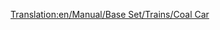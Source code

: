 [[Translation:en/Manual/Base Set/Trains/Coal Car]]
{{nl/Manual/Base Set/Trains/Wagons|Naam=Kolenwagon
|Afbeelding= [[File:en/Manual/Base Set/Trains/Coaltruck.png]]
|NormaalKosten=£1,375 ($2,750)
|NormaalGewicht=18 / 48 t
|NormaalCapaciteit=30 ton kolen
|MonoKosten=£1,375 ($2,750)
|MonoGewicht=18 / 53 t
|MonoCapaciteit=35 ton kolen
|MagKosten=£1,375 ($2,750)
|MagGewicht=18 / 55 t
|MagCapaciteit=37 ton kolen
|Omschrijving=De kolenwagon kan kolen transporteren. Deze wagon is beschikbaar in [[nl/Manual/Klimaat#gematigd|gematigde]] en [[nl/Manual/Klimaat#subarctisch|subarctische]] klimaten.
}}